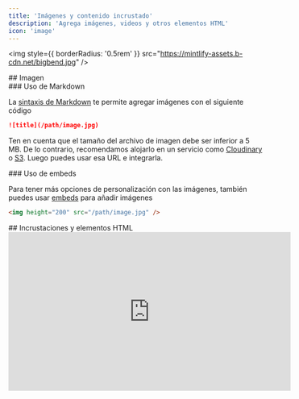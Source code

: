 ```yaml
---
title: 'Imágenes y contenido incrustado'
description: 'Agrega imágenes, videos y otros elementos HTML'
icon: 'image'
---
```


<img style={{ borderRadius: '0.5rem' }} src="https://mintlify-assets.b-cdn.net/bigbend.jpg" />

<div id="image">
  ## Imagen
</div>

<div id="using-markdown">
  ### Uso de Markdown
</div>

La [sintaxis de Markdown](https://www.markdownguide.org/basic-syntax/#images) te permite agregar imágenes con el siguiente código

```md
![title](/path/image.jpg)
```

Ten en cuenta que el tamaño del archivo de imagen debe ser inferior a 5 MB. De lo contrario, recomendamos alojarlo en un servicio como [Cloudinary](https://cloudinary.com/) o [S3](https://aws.amazon.com/s3/). Luego puedes usar esa URL e integrarla.

<div id="using-embeds">
  ### Uso de embeds
</div>

Para tener más opciones de personalización con las imágenes, también puedes usar [embeds](/es/writing-content/embed) para añadir imágenes

```html
<img height="200" src="/path/image.jpg" />
```

<div id="embeds-and-html-elements">
  ## Incrustaciones y elementos HTML
</div>

<iframe width="560" height="315" src="https://www.youtube.com/embed/4KzFe50RQkQ" title="YouTube video player" frameBorder="0" allow="accelerometer; autoplay; clipboard-write; encrypted-media; gyroscope; picture-in-picture" allowFullScreen style={{ width: '100%', borderRadius: '0.5rem' }} />

<br />

<Tip>
  Mintlify admite [etiquetas HTML en Markdown](https://www.markdownguide.org/basic-syntax/#html). Esto es útil si prefieres las etiquetas HTML a la sintaxis de Markdown y te permite crear documentación con total flexibilidad.
</Tip>

<div id="iframes">
  ### iFrames
</div>

Carga otra página HTML dentro del documento. Se utiliza más comúnmente para incrustar videos.

```html
<iframe src="https://www.youtube.com/embed/4KzFe50RQkQ"> </iframe>
```
